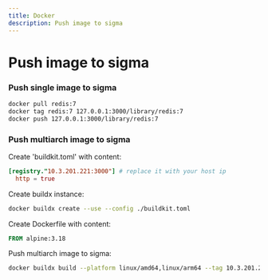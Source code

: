 ```yaml
---
title: Docker
description: Push image to sigma
---
```


# Push image to sigma

### Push single image to sigma

``` sh
docker pull redis:7
docker tag redis:7 127.0.0.1:3000/library/redis:7
docker push 127.0.0.1:3000/library/redis:7
```

### Push multiarch image to sigma

Create 'buildkit.toml' with content:

``` toml
[registry."10.3.201.221:3000"] # replace it with your host ip
  http = true
```

Create buildx instance:

``` sh
docker buildx create --use --config ./buildkit.toml
```

Create Dockerfile with content:

``` dockerfile
FROM alpine:3.18
```

Push multiarch image to sigma:

``` sh
docker buildx build --platform linux/amd64,linux/arm64 --tag 10.3.201.221:3000/library/alpine:3.18.0 --file alpine.Dockerfile --push .
```
